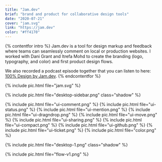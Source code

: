 ```yaml
---
title: "Jam.dev"
brief: "brand and product for collaborative design tools"
date: "2020-07-21"
cover: "jam.svg"
link: "https://jam.dev"
color: "#ff4170"
---
```


{% contentfor intro %}
Jam.dev is a tool for design markup and feedback where teams can seamlessly comment on local or production websites. I worked with Dani Grant and Itrefa Mohd to create the branding (logo, typography, and color) and first product design flows.

We also recorded a podcast episode together that you can listen to here: <a href="https://open.spotify.com/episode/5T6NULm5D5ZV9NSLMou6Of?si=21a933963e3f4a21&nd=1">100% Design by Jam.dev</a>.
{% endcontentfor %}

{% include pic.html file="jam.svg" %}

{% include pic.html file="desktop-sidebar.png" class="shadow" %}

<div class="two-column-masonry">
	{% include pic.html file="ui-comment.png" %}
	{% include pic.html file="ui-status.png" %}
	{% include pic.html file="ui-mention.png" %}
	{% include pic.html file="ui-dragndrop.png" %}
	{% include pic.html file="ui-move.png" %}
	{% include pic.html file="ui-sharing.png" %}
	{% include pic.html file="ui-compact.png" %}
	{% include pic.html file="ui-github.png" %}
	{% include pic.html file="ui-ticket.png" %}
	{% include pic.html file="color.png" %}
</div>

{% include pic.html file="desktop-1.png" class="shadow" %}

{% include pic.html file="flow-v1.png" %}
